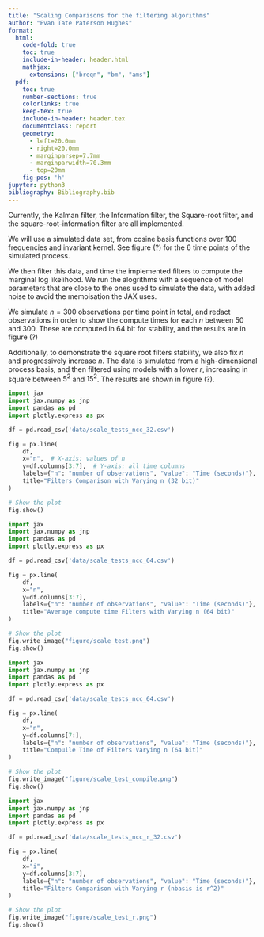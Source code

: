 ```yaml
---
title: "Scaling Comparisons for the filtering algorithms"
author: "Evan Tate Paterson Hughes"
format:
  html:
    code-fold: true
    toc: true
    include-in-header: header.html
    mathjax: 
      extensions: ["breqn", "bm", "ams"]
  pdf:
    toc: true
    number-sections: true
    colorlinks: true
    keep-tex: true
    include-in-header: header.tex
    documentclass: report
    geometry:
      - left=20.0mm
      - right=20.0mm
      - marginparsep=7.7mm
      - marginparwidth=70.3mm
      - top=20mm
    fig-pos: 'h'
jupyter: python3
bibliography: Bibliography.bib
---
```



Currently, the Kalman filter, the Information filter, the Square-root filter, and the square-root-information filter are all implemented.

We will use a simulated data set, from cosine basis functions over 100 frequencies and invariant kernel.
See figure (?) for the 6 time points of the simulated process.

We then filter this data, and time the implemented filters to compute the marginal log likelihood.
We run the alogrithms with a sequence of model parameters that are close to the ones used to simulate the data, with added noise to avoid the memoisation the JAX uses.

We simulate $n=300$ observations per time point in total, and redact observations in order to show the compute times for each $n$ between 50 and 300.
These are computed in 64 bit for stability, and the results are in figure (?)

Additionally, to demonstrate the square root filters stability, we also fix $n$ and progressively increase $n$.
The data is simulated from a high-dimensional process basis, and then filtered using models with a lower $r$, increasing in square between $5^2$ and $15^2$.
The results are shown in figure (?).

```python
import jax
import jax.numpy as jnp
import pandas as pd
import plotly.express as px

df = pd.read_csv('data/scale_tests_ncc_32.csv')

fig = px.line(
    df, 
    x="n",  # X-axis: values of n
    y=df.columns[3:7],  # Y-axis: all time columns
    labels={"n": "number of observations", "value": "Time (seconds)"},
    title="Filters Comparison with Varying n (32 bit)"
)

# Show the plot
fig.show()
```


```python
import jax
import jax.numpy as jnp
import pandas as pd
import plotly.express as px

df = pd.read_csv('data/scale_tests_ncc_64.csv')

fig = px.line(
    df, 
    x="n",
    y=df.columns[3:7], 
    labels={"n": "number of observations", "value": "Time (seconds)"},
    title="Average compute time Filters with Varying n (64 bit)"
)

# Show the plot
fig.write_image("figure/scale_test.png")
fig.show()
```



```python
import jax
import jax.numpy as jnp
import pandas as pd
import plotly.express as px

df = pd.read_csv('data/scale_tests_ncc_64.csv')

fig = px.line(
    df, 
    x="n",
    y=df.columns[7:], 
    labels={"n": "number of observations", "value": "Time (seconds)"},
    title="Compuile Time of Filters Varying n (64 bit)"
)

# Show the plot
fig.write_image("figure/scale_test_compile.png")
fig.show()
```



```python
import jax
import jax.numpy as jnp
import pandas as pd
import plotly.express as px

df = pd.read_csv('data/scale_tests_ncc_r_32.csv')

fig = px.line(
    df, 
    x="i", 
    y=df.columns[3:7], 
    labels={"n": "number of observations", "value": "Time (seconds)"},
    title="Filters Comparison with Varying r (nbasis is r^2)"
)

# Show the plot
fig.write_image("figure/scale_test_r.png")
fig.show()
```
